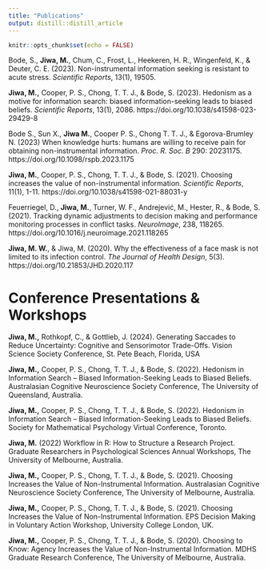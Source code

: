 ```yaml
---
title: "Publications"
output: distill::distill_article
---
```


```r
knitr::opts_chunk$set(echo = FALSE)
```

Bode, S., **Jiwa, M.**, Chum, C., Frost, L., Heekeren, H. R., Wingenfeld, K., & Deuter, C. E. (2023). Non-instrumental information seeking is resistant to acute stress. *Scientific Reports*, 13(1), 19505.

**Jiwa, M.,** Cooper, P. S., Chong, T. T. J., & Bode, S. (2023). Hedonism as a motive for information search: biased information-seeking leads to biased beliefs. *Scientific Reports*, 13(1), 2086. https://doi.org/10.1038/s41598-023-29429-8

Bode S., Sun X., **Jiwa M.**, Cooper P. S., Chong T. T. J., & Egorova-Brumley N. (2023) When knowledge hurts: humans are willing to receive pain for obtaining non-instrumental information. *Proc. R. Soc. B* 290: 20231175. https://doi.org/10.1098/rspb.2023.1175

**Jiwa, M.**, Cooper, P. S., Chong, T. T. J., & Bode, S. (2021). Choosing increases the value of non-instrumental information. *Scientific Reports*, 11(1), 1-11. https://doi.org/10.1038/s41598-021-88031-y

Feuerriegel, D., **Jiwa, M.**, Turner, W. F., Andrejević, M., Hester, R., & Bode, S. (2021). Tracking dynamic adjustments to decision making and performance monitoring processes in conflict tasks. *NeuroImage*, 238, 118265. https://doi.org/10.1016/j.neuroimage.2021.118265

**Jiwa, M. W.**, & Jiwa, M. (2020). Why the effectiveness of a face mask is not limited to its infection control. *The Journal of Health Design*, 5(3). https://doi.org/10.21853/JHD.2020.117

# Conference Presentations & Workshops

**Jiwa, M.,** Rothkopf, C., & Gottlieb, J. (2024). Generating Saccades to Reduce Uncertainty: Cognitive and Sensorimotor Trade-Offs. Vision Science Society Conference, St. Pete Beach, Florida, USA 

**Jiwa, M.,** Cooper, P. S., Chong, T. T. J., & Bode, S. (2022). Hedonism in Information Search – Biased
Information-Seeking Leads to Biased Beliefs. Australasian Cognitive Neuroscience Society Conference,
The University of Queensland, Australia.

**Jiwa, M.,** Cooper, P. S., Chong, T. T. J., & Bode, S. (2022). Hedonism in Information Search – Biased Information-Seeking Leads to Biased Beliefs. Society for Mathematical Psychology Virtual Conference, Toronto.

**Jiwa, M.** (2022) Workflow in R: How to Structure a Research Project. Graduate Researchers in Psychological Sciences Annual Workshops, The University of Melbourne, Australia.

**Jiwa, M.,** Cooper, P. S., Chong, T. T. J., & Bode, S. (2021). Choosing Increases the Value of Non-Instrumental Information. Australasian Cognitive Neuroscience Society Conference, The University of Melbourne, Australia.

**Jiwa, M.,** Cooper, P. S., Chong, T. T. J., & Bode, S. (2021). Choosing Increases the Value of Non-Instrumental Information. EPS Decision Making in Voluntary Action Workshop, University College London, UK.

**Jiwa, M.,** Cooper, P. S., Chong, T. T. J., & Bode, S. (2020). Choosing to Know: Agency Increases the Value of Non-Instrumental Information. MDHS Graduate Research Conference, The University of Melbourne, Australia.



